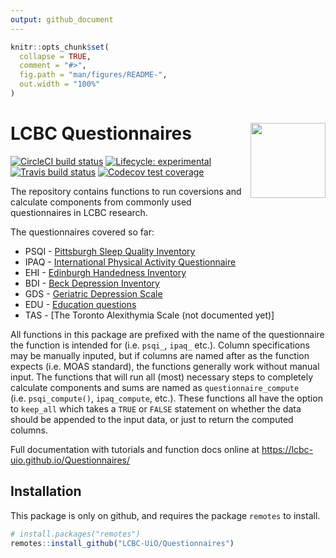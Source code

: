 ```yaml
---
output: github_document
---
```


<!-- README.md is generated from README.Rmd. Please edit that file -->

```r
knitr::opts_chunk$set(
  collapse = TRUE,
  comment = "#>",
  fig.path = "man/figures/README-",
  out.width = "100%"
)
```

# LCBC Questionnaires <img src="man/figures/hex.png" align="right" alt="" width="120" />

<!-- badges: start -->
[![CircleCI build status](https://circleci.com/gh/LCBC-UiO/Questionnaires.svg?style=svg&circle-token=8de4dd4d0d428ed1382feef5513cfa15aac3703e)](https://circleci.com/gh/LCBC-UiO/Questionnaires)
[![Lifecycle: experimental](https://img.shields.io/badge/lifecycle-experimental-orange.svg)](https://www.tidyverse.org/lifecycle/#experimental)
[![Travis build status](https://travis-ci.org/LCBC-UiO/Questionnaires.svg?branch=master)](https://travis-ci.org/LCBC-UiO/Questionnaires)
[![Codecov test coverage](https://codecov.io/gh/LCBC-UiO/Questionnaires/branch/master/graph/badge.svg)](https://codecov.io/gh/LCBC-UiO/Questionnaires?branch=master)
<!-- badges: end -->

The repository contains functions to run coversions and calculate components from commonly used questionnaires in LCBC research. 

The questionnaires covered so far:  

- PSQI - [Pittsburgh Sleep Quality Inventory](https://lcbc-uio.github.io/Questionnaires/articles/psqi.html)
- IPAQ - [International Physical Activity Questionnaire](https://lcbc-uio.github.io/Questionnaires/articles/ipaq.html)
- EHI - [Edinburgh Handedness Inventory](https://lcbc-uio.github.io/Questionnaires/articles/ehi.html)
- BDI - [Beck Depression Inventory](https://lcbc-uio.github.io/Questionnaires/articles/bdi.html)
- GDS - [Geriatric Depression Scale](https://lcbc-uio.github.io/Questionnaires/articles/gds.html)
- EDU - [Education questions](https://lcbc-uio.github.io/Questionnaires/articles/edu.html)
- TAS - [The Toronto Alexithymia Scale (not documented yet)]


All functions in this package are prefixed with the name of the questionnaire the function is intended for (i.e. `psqi_`, `ipaq_` etc.). 
Column specifications may be manually inputed, but if columns are named after as the function expects (i.e. MOAS standard), the functions generally work without manual input. 
The functions that will run all (most) necessary steps to completely calculate components and sums are named as `questionnaire_compute` (i.e. `psqi_compute()`, `ipaq_compute`, etc.).
These functions all have the option to `keep_all` which takes a `TRUE` or `FALSE` statement on whether the data should be appended to the input data, or just to return the computed columns.

Full documentation with tutorials and function docs online at [https://lcbc-uio.github.io/Questionnaires/](https://lcbc-uio.github.io/Questionnaires/)



## Installation
This package is only on github, and requires the package `remotes` to install.

``` r
# install.packages("remotes")
remotes::install_github("LCBC-UiO/Questionnaires")
```

